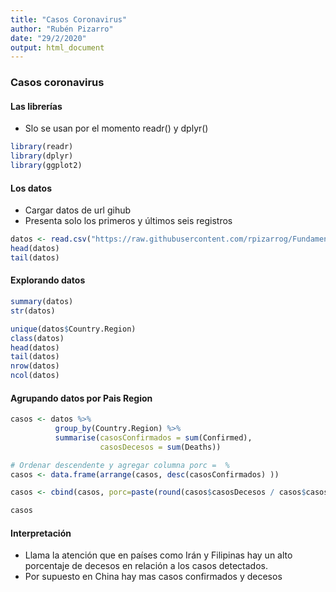 ```yaml
---
title: "Casos Coronavirus"
author: "Rubén Pizarro"
date: "29/2/2020"
output: html_document
---
```


### Casos coronavirus

#### Las librerías
* Slo se usan por el momento readr() y dplyr()
```r
library(readr)
library(dplyr)
library(ggplot2)
```


#### Los datos
* Cargar datos de url gihub
* Presenta solo los primeros y últimos seis registros
```r
datos <- read.csv("https://raw.githubusercontent.com/rpizarrog/FundamentosMachineLearning/master/datos/covid_19_data.csv")
head(datos)
tail(datos)
```


#### Explorando datos
```r
summary(datos)
str(datos)

unique(datos$Country.Region)
class(datos)
head(datos)
tail(datos)
nrow(datos)
ncol(datos)
```

#### Agrupando datos por Pais Region
```r
casos <- datos %>%
          group_by(Country.Region) %>%
          summarise(casosConfirmados = sum(Confirmed),
                    casosDecesos = sum(Deaths))

# Ordenar descendente y agregar columna porc =  %
casos <- data.frame(arrange(casos, desc(casosConfirmados) ))

casos <- cbind(casos, porc=paste(round(casos$casosDecesos / casos$casosConfirmados * 100,2),'%'))

casos
```

#### Interpretación
* Llama la atención que en países como Irán y Filipinas hay un alto porcentaje de decesos en relación a los casos detectados.
* Por supuesto en China hay mas casos confirmados y decesos



